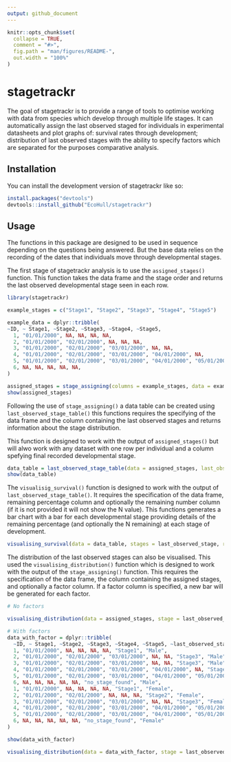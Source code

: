 ```yaml
---
output: github_document
---
```


<!-- README.md is generated from README.Rmd. Please edit that file -->

```r
knitr::opts_chunk$set(
  collapse = TRUE,
  comment = "#>",
  fig.path = "man/figures/README-",
  out.width = "100%"
)
```

# stagetrackr

<!-- badges: start -->

<!-- badges: end -->

The goal of stagetrackr is to provide a range of tools to optimise working with data from species which develop through multiple life stages. It can automatically assign the last observed staged for individuals in experimental datasheets and plot graphs of: survival rates through development; distribution of last observed stages with the ability to specify factors which are separated for the purposes comparative analysis.

## Installation

You can install the development version of stagetrackr like so:

``` r
install.packages("devtools")
devtools::install_github("EcoHull/stagetrackr")
```

## Usage

The functions in this package are designed to be used in sequence depending on the questions being answered. But the base data relies on the recording of the dates that individuals move through developmental stages.

The first stage of stagetrackr analysis is to use the `assigned_stages()` function. This function takes the data frame and the stage order and returns the last observed developmental stage seen in each row.

```r
library(stagetrackr)

example_stages = c("Stage1", "Stage2", "Stage3", "Stage4", "Stage5")

example_data = dplyr::tribble(
~ID, ~ Stage1, ~Stage2, ~Stage3, ~Stage4, ~Stage5,
  1, "01/01/2000", NA, NA, NA, NA,
  2, "01/01/2000", "02/01/2000", NA, NA, NA,
  3, "01/01/2000", "02/01/2000", "03/01/2000", NA, NA,
  4, "01/01/2000", "02/01/2000", "03/01/2000", "04/01/2000", NA,
  5, "01/01/2000", "02/01/2000", "03/01/2000", "04/01/2000", "05/01/2000",
  6, NA, NA, NA, NA, NA,
)

assigned_stages = stage_assigning(columns = example_stages, data = example_data)
show(assigned_stages)
```

Following the use of `stage_assigning()` a data table can be created using `last_observed_stage_table()` this functions requires the specifying of the data frame and the column containing the last observed stages and returns information about the stage distribution.

This function is designed to work with the output of `assigned_stages()` but will alwo work with any dataset with one row per individual and a column spefying final recorded developmental stage.

```r

data_table = last_observed_stage_table(data = assigned_stages, last_observed_stage = "last_observed_stage")
show(data_table)
```

The `visualisig_survival()` function is designed to work with the output of `last_observed_stage_table()`. It requires the specification of the data frame, remaining percentage column and optionally the remaining number column (if it is not provided it will not show the N value). This functions generates a bar chart with a bar for each developmental stage providing details of the remaining percentage (and optionally the N remaining) at each stage of development.

```r

visualising_survival(data = data_table, stages = last_observed_stage, remaining_percentage = remaining_percentage, remaining_number = remaining_n)

```

The distribution of the last observed stages can also be visualised. This used the `visualising_distribution()` function which is designed to work with the output of the `stage_assigning()` function. This requires the specification of the data frame, the column containing the assigned stages, and optionally a factor column. If a factor column is specified, a new bar will be generated for each factor.

```r

# No factors

visualising_distribution(data = assigned_stages, stage = last_observed_stage)

```

```r

# With factors
data_with_factor = dplyr::tribble(
  ~ID, ~ Stage1, ~Stage2, ~Stage3, ~Stage4, ~Stage5, ~last_observed_stage, ~Sex,
  1, "01/01/2000", NA, NA, NA, NA, "Stage1", "Male",
  2, "01/01/2000", "02/01/2000", "03/01/2000", NA, NA, "Stage3", "Male",
  3, "01/01/2000", "02/01/2000", "03/01/2000", NA, NA, "Stage3", "Male",
  4, "01/01/2000", "02/01/2000", "03/01/2000", "04/01/2000", NA, "Stage4", "Male",
  5, "01/01/2000", "02/01/2000", "03/01/2000", "04/01/2000", "05/01/2000", "Stage5", "Male",
  6, NA, NA, NA, NA, NA, "no_stage_found", "Male",
  1, "01/01/2000", NA, NA, NA, NA, "Stage1", "Female",
  2, "01/01/2000", "02/01/2000", NA, NA, NA, "Stage2", "Female",
  3, "01/01/2000", "02/01/2000", "03/01/2000", NA, NA, "Stage3", "Female",
  4, "01/01/2000", "02/01/2000", "03/01/2000", "04/01/2000", "05/01/2000", "Stage5", "Female",
  5, "01/01/2000", "02/01/2000", "03/01/2000", "04/01/2000", "05/01/2000", "Stage5", "Female",
  6, NA, NA, NA, NA, NA, "no_stage_found", "Female"
)

show(data_with_factor)
```

```r
visualising_distribution(data = data_with_factor, stage = last_observed_stage, factor = Sex)

```
